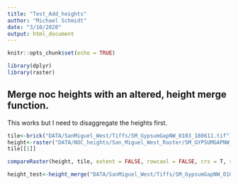 ```yaml
---
title: "Test_Add_heights"
author: "Michael Schmidt"
date: "3/10/2020"
output: html_document
---
```


```r
knitr::opts_chunk$set(echo = TRUE)
```

```r
library(dplyr)
library(raster)
```

## Merge noc heights with an altered, height merge function. 

This works but I need to disaggregate the heights first. 
```r
tile<-brick("DATA/SanMiguel_West/Tiffs/SM_GypsumGapNW_0103_180611.tif")
height<-raster("DATA/NOC_heights/San_Miguel_West_Raster/SM_GYPSUMGAPNW_0103_180611_dz.tif")
tile[[1]]

compareRaster(height, tile, extent = FALSE, rowcaol = FALSE, crs = T, showwarning = F)

height_test<-height_merge("DATA/SanMiguel_West/Tiffs/SM_GypsumGapNW_0103_180611.tif", height)

```


